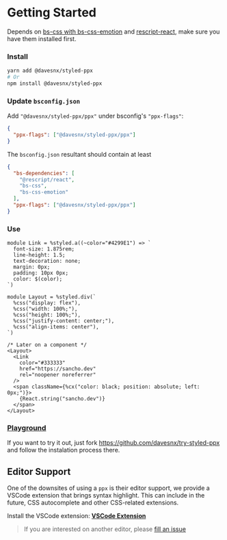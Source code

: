 
# Getting Started

Depends on [bs-css with bs-css-emotion](https://github.com/giraud/bs-css) and [rescript-react](https://github.com/rescript-lang/rescript-react), make sure you have them installed first.

### Install

```bash
yarn add @davesnx/styled-ppx
# Or
npm install @davesnx/styled-ppx
```

### Update `bsconfig.json`

Add `"@davesnx/styled-ppx/ppx"` under bsconfig's `"ppx-flags"`:
```json
{
  "ppx-flags": ["@davesnx/styled-ppx/ppx"]
}
```

The `bsconfig.json` resultant should contain at least
```json
{
  "bs-dependencies": [
    "@rescript/react",
    "bs-css",
    "bs-css-emotion"
  ],
  "ppx-flags": ["@davesnx/styled-ppx/ppx"]
}
```

### Use

```rescript
module Link = %styled.a((~color="#4299E1") => `
  font-size: 1.875rem;
  line-height: 1.5;
  text-decoration: none;
  margin: 0px;
  padding: 10px 0px;
  color: $(color);
`)

module Layout = %styled.div(`
  %css("display: flex"),
  %css("width: 100%;"),
  %css("height: 100%;"),
  %css("justify-content: center;"),
  %css("align-items: center"),
`)

/* Later on a component */
<Layout>
  <Link
    color="#333333"
    href="https://sancho.dev"
    rel="noopener noreferrer"
  />
  <span className={%cx("color: black; position: absolute; left: 0px;")}>
    {React.string("sancho.dev")}
  </span>
</Layout>
```

### [Playground](https://github.com/davesnx/try-styled-ppx)
If you want to try it out, just fork https://github.com/davesnx/try-styled-ppx and follow the instalation process there.

## Editor Support
One of the downsites of using a `ppx` is their editor support, we provide a VSCode extension that brings syntax highlight. This can include in the future, CSS autocomplete and other CSS-related extensions.

Install the VSCode extension: **[VSCode Extension](https://marketplace.visualstudio.com/items?itemName=davesnx.vscode-styled-ppx)**

> If you are interested on another editor, please [fill an issue](https://github.com/davesnx/styled-ppx/issues/new)
